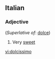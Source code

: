 ==Italian==

===Adjective===
{{it-adj|dolcissim}} (''Superlative of'': [[dolce]])

# Very [[sweet]]

[[vi:dolcissimo]]